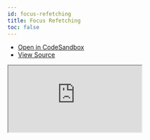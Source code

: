 ```yaml
---
id: focus-refetching
title: Focus Refetching
toc: false
---
```


- [Open in CodeSandbox](https://codesandbox.io/s/github/tannerlinsley/react-query/tree/main/examples/focus-refetching)
- [View Source](https://github.com/tannerlinsley/react-query/tree/main/examples/focus-refetching)

<iframe
  src="https://codesandbox.io/embed/github/tannerlinsley/react-query/tree/main/examples/focus-refetching?autoresize=1&fontsize=14&theme=dark"
  title="tannerlinsley/react-query: focus-refetching"
  sandbox="allow-forms allow-modals allow-popups allow-presentation allow-same-origin allow-scripts"
  style={{
    width: '100%',
    height: '80vh',
    border: '0',
    borderRadius: 8,
    overflow: 'hidden',
    position: 'static',
    zIndex: 0,
  }}
></iframe>
